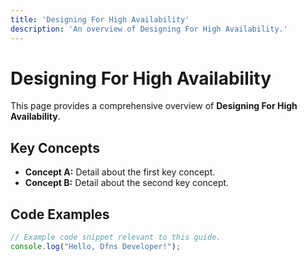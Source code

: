 ```yaml
---
title: 'Designing For High Availability'
description: 'An overview of Designing For High Availability.'
---
```


# Designing For High Availability

This page provides a comprehensive overview of **Designing For High Availability**.

## Key Concepts

* **Concept A:** Detail about the first key concept.
* **Concept B:** Detail about the second key concept.

## Code Examples

```typescript
// Example code snippet relevant to this guide.
console.log("Hello, Dfns Developer!");
```
